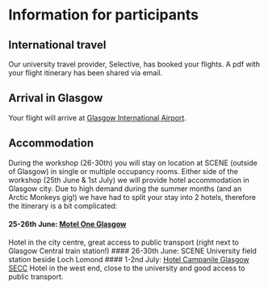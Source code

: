 # Information for participants

## International travel

Our university travel provider, Selective, has booked your flights. A pdf with your flight itinerary has been shared via email.


## Arrival in Glasgow

Your flight will arrive at [Glasgow International Airport](https://www.glasgowairport.com/). 

## Accommodation

During the workshop (26-30th) you will stay on location at SCENE (outside of Glasgow) in single or multiple occupancy rooms. Either side of the workshop (25th June & 1st July) we will provide hotel accommodation in Glasgow city. Due to high demand during the summer months (and an Arctic Monkeys gig!) we have had to split your stay into 2 hotels, therefore the itinerary is a bit complicated: 

#### 25-26th June: [Motel One Glasgow](https://www.motel-one.com/en/hotels/glasgow/hotel-glasgow/)
Hotel in the city centre, great access to public transport (right next to Glasgow Central train station!)
#### 26-30th June: SCENE
University field station beside Loch Lomond
#### 1-2nd July: [Hotel Campanile Glasgow SECC](https://glasgow.campanile.com/en-us/)
Hotel in the west end, close to the university and good access to public transport.


